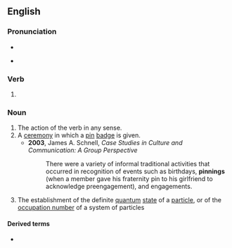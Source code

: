 ==English==

===Pronunciation===
* {{IPA|en|/ˈpɪnɪŋ/}}
* {{homophones|en|penning}} {{a|pin-pen}}

===Verb===
{{head|en|verb form}}

# {{present participle of|en|pin|nocat=1}}

===Noun===
{{en-noun|~}}

# The action of the verb {{m|en|pin}} in any sense.
# A [[ceremony]] in which a [[pin]] [[badge]] is given.
#* '''2003''', James A. Schnell, ''Case Studies in Culture and Communication: A Group Perspective''
#*: There were a variety of informal traditional activities that occurred in recognition of events such as birthdays, '''pinnings''' (when a member gave his fraternity pin to his girlfriend to acknowledge preengagement), and engagements.
# {{lb|en|physics}} The establishment of the definite [[quantum]] [[state]] of a [[particle]], or of the [[occupation number]] of a system of particles

====Derived terms====
* {{l|en|quasipinning}}